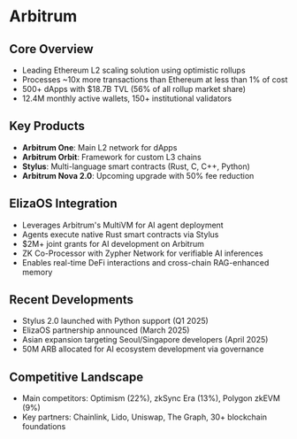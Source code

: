 # Arbitrum

## Core Overview

- Leading Ethereum L2 scaling solution using optimistic rollups
- Processes ~10x more transactions than Ethereum at less than 1% of cost
- 500+ dApps with $18.7B TVL (56% of all rollup market share)
- 12.4M monthly active wallets, 150+ institutional validators

## Key Products

- **Arbitrum One**: Main L2 network for dApps
- **Arbitrum Orbit**: Framework for custom L3 chains
- **Stylus**: Multi-language smart contracts (Rust, C, C++, Python)
- **Arbitrum Nova 2.0**: Upcoming upgrade with 50% fee reduction

## ElizaOS Integration

- Leverages Arbitrum's MultiVM for AI agent deployment
- Agents execute native Rust smart contracts via Stylus
- $2M+ joint grants for AI development on Arbitrum
- ZK Co-Processor with Zypher Network for verifiable AI inferences
- Enables real-time DeFi interactions and cross-chain RAG-enhanced memory

## Recent Developments

- Stylus 2.0 launched with Python support (Q1 2025)
- ElizaOS partnership announced (March 2025)
- Asian expansion targeting Seoul/Singapore developers (April 2025)
- 50M ARB allocated for AI ecosystem development via governance

## Competitive Landscape

- Main competitors: Optimism (22%), zkSync Era (13%), Polygon zkEVM (9%)
- Key partners: Chainlink, Lido, Uniswap, The Graph, 30+ blockchain foundations
